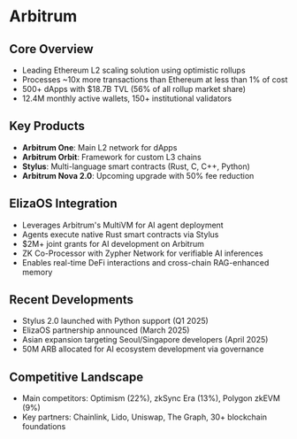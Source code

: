 # Arbitrum

## Core Overview

- Leading Ethereum L2 scaling solution using optimistic rollups
- Processes ~10x more transactions than Ethereum at less than 1% of cost
- 500+ dApps with $18.7B TVL (56% of all rollup market share)
- 12.4M monthly active wallets, 150+ institutional validators

## Key Products

- **Arbitrum One**: Main L2 network for dApps
- **Arbitrum Orbit**: Framework for custom L3 chains
- **Stylus**: Multi-language smart contracts (Rust, C, C++, Python)
- **Arbitrum Nova 2.0**: Upcoming upgrade with 50% fee reduction

## ElizaOS Integration

- Leverages Arbitrum's MultiVM for AI agent deployment
- Agents execute native Rust smart contracts via Stylus
- $2M+ joint grants for AI development on Arbitrum
- ZK Co-Processor with Zypher Network for verifiable AI inferences
- Enables real-time DeFi interactions and cross-chain RAG-enhanced memory

## Recent Developments

- Stylus 2.0 launched with Python support (Q1 2025)
- ElizaOS partnership announced (March 2025)
- Asian expansion targeting Seoul/Singapore developers (April 2025)
- 50M ARB allocated for AI ecosystem development via governance

## Competitive Landscape

- Main competitors: Optimism (22%), zkSync Era (13%), Polygon zkEVM (9%)
- Key partners: Chainlink, Lido, Uniswap, The Graph, 30+ blockchain foundations
